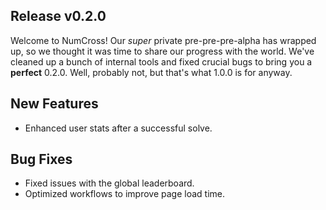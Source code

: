 
<Head>
  <title>NumCross v0.2.0</title>
</Head>

<article className="prose">

# Release v0.2.0

Welcome to NumCross! Our _super_ private pre-pre-pre-alpha has wrapped up,
so we thought it was time to share our progress with the world. We've cleaned
up a bunch of internal tools and fixed crucial bugs to bring you a **perfect** 0.2.0.
Well, probably not, but that's what 1.0.0 is for anyway.

## New Features

- Enhanced user stats after a successful solve.

## Bug Fixes

- Fixed issues with the global leaderboard.
- Optimized workflows to improve page load time.

</article>
